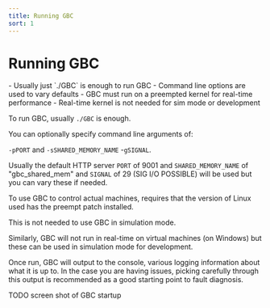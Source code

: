 ```yaml
---
title: Running GBC
sort: 1
---
```


# Running GBC
<Tldr>
    - Usually just `./GBC` is enough to run GBC
    - Command line options are used to vary defaults
    - GBC must run on a preempted kernel for real-time performance
    - Real-time kernel is not needed for sim mode or development
</Tldr>

To run GBC, usually `./GBC` is enough.

You can optionally specify command line arguments of:

`-pPORT` and `-sSHARED_MEMORY_NAME` -`gSIGNAL`.

Usually the default HTTP server `PORT` of 9001 and `SHARED_MEMORY_NAME` of "gbc_shared_mem" and `SIGNAL` of 29 (SIG I/O POSSIBLE) will be used but you can vary these if needed.

To use GBC to control actual machines, requires that the version of Linux used has the preempt patch installed.

This is not needed to use GBC in simulation mode.

Similarly, GBC will not run in real-time on virtual machines (on Windows) but these can be used in simulation mode for development.

Once run, GBC will output to the console, various logging information about what it is up to. In the case you are having issues, picking carefully through this output is recommended as a good starting point to fault diagnosis.


TODO screen shot of GBC startup